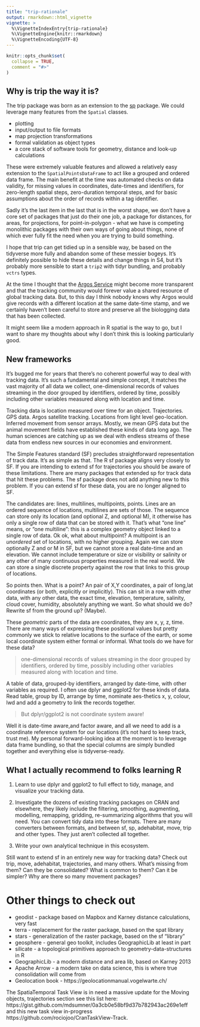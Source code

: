 ```yaml
---
title: "trip-rationale"
output: rmarkdown::html_vignette
vignette: >
  %\VignetteIndexEntry{trip-rationale}
  %\VignetteEngine{knitr::rmarkdown}
  %\VignetteEncoding{UTF-8}
---
```


```r
knitr::opts_chunk$set(
  collapse = TRUE,
  comment = "#>"
)
```

## Why is trip the way it is? 

The trip package was born as an extension to the [sp](https://CRAN.r-project.org/package=sp) package. We could leverage many features from the `Spatial` classes. 

* plotting
* input/output to file formats
* map projection transformations
* formal validation as object types
* a core stack of software tools for geometry, distance and look-up calculations

These were extremely valuable features and allowed a relatively easy extension to the `SpatialPointsDataFrame` to act like a grouped and ordered data frame. The main benefit at the time was automated checks on data validity, for missing values in coordinates, date-times and identifiers, for zero-length spatial steps, zero-duration temporal steps, and for basic assumptions about the order of records within a tag identifier. 

Sadly it's the last item in the last that is in the worst shape, we don't have a core set of packages that just do their one job, a package for distances, for areas, for projections, for point-in-polygon - what we have is competing monolithic packages with their own ways of going about things, none of which ever fully fit the need when you are trying to build something. 

I hope that trip can get tidied up in a sensible way, be based on the tidyverse more fully and abandon some of these messier bogeys. It's definitely possible to hide these details and change things in S4, but it's probably more sensible to start a `trip2` with tidyr bundling, and probably `vctrs` types. 

At the time I thought that the [Argos Service](https://www.argos-system.org/) might become more transparent and that the tracking community would forever value a shared resource of global tracking data. But, to this day I think nobody knows why Argos would give records with a different location at the same date-time stamp, and we certainly haven't been careful to store and preserve all the biologging data that has been collected. 

It might seem like a modern approach in R spatial is the way to go, but I want to share my thoughts about why I don't think this is looking particularly good. 



## New frameworks

It's bugged me for years that there's no coherent powerful way to deal with
tracking data. It's such a fundamental and simple concept, it matches the vast
majority of all data we collect, one-dimensional records of values streaming
in the door grouped by identifiers, ordered by time, possibly including other
variables measured along with location and time.

Tracking data is location measured over time for an object. Trajectories. GPS
data. Argos satellite tracking. Locations from light level geo-location.
Inferred movement from sensor arrays. Mostly, we mean GPS data but the animal
movement fields have established these kinds of data long ago. The human
sciences are catching up as we deal with endless streams of these data from
endless new sources in our economies and environment.

The Simple Features standard (SF) precludes straightforward representation of
track data. It's as simple as that. The R sf package aligns very closely to
SF. If you are intending to extend sf for trajectories you should be aware of
these limitations. There are many packages that extended sp for track data
that hit these problems. The sf package does not add anything new to this
problem. If you can extend sf for these data, you are no longer aligned to SF.

The candidates are: lines, multilines, multipoints, points. Lines are an
ordered sequence of locations, multilines are sets of those. The sequence can
store only its location (and optional Z, and optional M), it otherwise has
only a single row of data that can be stored with it. That's what "one line"
means, or "one multiline": this is a complex geometry object linked to a
single row of data.  Ok ok, what about multipoint? A multipoint is an
*unordered* set of locations, with no higher grouping. Again we can store
optionally Z and or M in SF, but we cannot store a real date-time and an
elevation. We cannot include temperature or size or visibility or salinity or
any other of many continuous properties measured in the real world. We can
store a single discrete property against the row that links to this group of
locations.

So points then. What is a point? An pair of X,Y coordinates, a pair of
long,lat coordinates (or both, explicitly or implicitly). This can sit in a
row with other data, with any other data, the exact time, elevation,
temperature, salinity, cloud cover, humidity, absolutely anything we want.  So
what should we do? Rewrite sf from the ground up? (Maybe).

These *geometric* parts of the data are coordinates, they are x, y, z, time.
There are many ways of expressing these positional values but pretty commonly
we stick to relative locations to the surface of the earth, or some local
coordinate system either formal or informal.  What tools do we have for these data?

> one-dimensional records of values streaming in the door grouped by
> identifiers, ordered by time, possibly including other variables measured
> along with location and time.

A table of data, grouped-by identifiers,
arranged by date-time, with other variables as required. I often use dplyr and
ggplot2 for these kinds of data.  Read table, group by ID, arrange by time,
nominate aes-thetics x, y, colour, lwd and add a geometry to link the records
together.

> But dplyr/ggplot2 is not coordinate system aware!  

Well it is date-time aware,and factor aware, and all we need to add is a coordinate reference system for our locations (it's not hard to keep track, trust me). My personal
forward-looking idea at the moment is to leverage data frame bundling, so that the special columns are simply bundled together and everything else is tidyverse-ready. 

## What I actually recommend to folks learning R

1. Learn to use dplyr and ggplot2 to full effect to tidy, manage, and
visualize your tracking data.

2. Investigate the dozens of existing tracking packages on CRAN and elsewhere,
they likely include the filtering, smoothing, augmenting, modelling,
remapping, gridding, re-summarizing algorithms that you will need. You can
convert tidy data into these formats. There are many converters between
formats, and between sf, sp, adehabitat, move, trip and other types. They just
aren't collected all together.

3. Write your own analytical technique in this ecosystem.

Still want to extend sf in an entirely new way for tracking data? Check out
trip, move, adehabitat, trajectories, and many others. What's missing from them? Can they be
consolidated?  What is common to them? Can it be simpler? Why are there so many movement
packages? 


# Other things to check out

* geodist          - package based on Mapbox and Karney distance calculations, very fast
* terra            - replacement for the raster package, based on the spat library
* stars            - generalization of the raster package, based on the sf "library"
* geosphere        - general geo toolkit, includes GeographicLib at least in part
* silicate         - a topological primitives approach to geometry-data-structures in R
* GeographicLib    - a modern distance and area lib, based on Karney 2013
* Apache Arrow     - a modern take on data science, this is where true consolidation will come from
* Geolocation book - https://geolocationmanual.vogelwarte.ch/


The SpatiaTemporal Task View is in need a massive update for the Moving objects, trajectories section see this list here: https://gist.github.com/mdsumner/0a3cb0e58bf9d37b782943ac269e1eff and this new task view in-progress https://github.com/rociojoo/CranTaskView-Track. 


